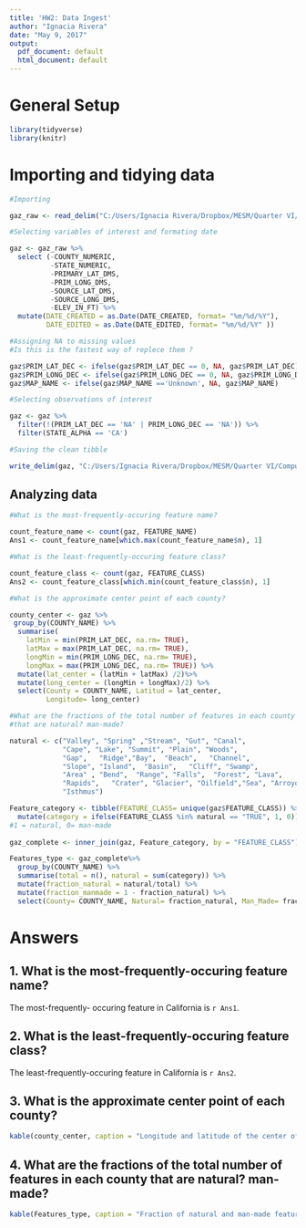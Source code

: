 ```yaml
---
title: 'HW2: Data Ingest'
author: "Ignacia Rivera"
date: "May 9, 2017"
output:
  pdf_document: default
  html_document: default
---
```


# General Setup

```r

library(tidyverse)
library(knitr)

```

# Importing and tidying data

```r

#Importing

gaz_raw <- read_delim("C:/Users/Ignacia Rivera/Dropbox/MESM/Quarter VI/ComputingForEnvScience/Rivera_ESM262/HW2/CA_Features_20170401.txt", delim= "|")

#Selecting variables of interest and formating date

gaz <- gaz_raw %>% 
  select (-COUNTY_NUMERIC, 
          -STATE_NUMERIC, 
          -PRIMARY_LAT_DMS, 
          -PRIM_LONG_DMS, 
          -SOURCE_LAT_DMS, 
          -SOURCE_LONG_DMS, 
          -ELEV_IN_FT) %>% 
  mutate(DATE_CREATED = as.Date(DATE_CREATED, format= "%m/%d/%Y"), 
         DATE_EDITED = as.Date(DATE_EDITED, format= "%m/%d/%Y" ))

#Assigning NA to missing values
#Is this is the fastest way of replece them ?

gaz$PRIM_LAT_DEC <- ifelse(gaz$PRIM_LAT_DEC == 0, NA, gaz$PRIM_LAT_DEC)
gaz$PRIM_LONG_DEC <- ifelse(gaz$PRIM_LONG_DEC == 0, NA, gaz$PRIM_LONG_DEC)
gaz$MAP_NAME <- ifelse(gaz$MAP_NAME =='Unknown', NA, gaz$MAP_NAME)

#Selecting observations of interest

gaz <- gaz %>%
  filter(!(PRIM_LAT_DEC == 'NA' | PRIM_LONG_DEC == 'NA')) %>% 
  filter(STATE_ALPHA == 'CA')

#Saving the clean tibble

write_delim(gaz, "C:/Users/Ignacia Rivera/Dropbox/MESM/Quarter VI/ComputingForEnvScience/Rivera_ESM262/HW2/gaz.csv", delim= "|")

```

<div style="page-break-after: always;"></div>

## Analyzing data

```r

#What is the most-frequently-occuring feature name?

count_feature_name <- count(gaz, FEATURE_NAME)
Ans1 <- count_feature_name[which.max(count_feature_name$n), 1]

#What is the least-frequently-occuring feature class?

count_feature_class <- count(gaz, FEATURE_CLASS)
Ans2 <- count_feature_class[which.min(count_feature_class$n), 1]

#What is the approximate center point of each county?

county_center <- gaz %>%
 group_by(COUNTY_NAME) %>%
  summarise(
    latMin = min(PRIM_LAT_DEC, na.rm= TRUE),
    latMax = max(PRIM_LAT_DEC, na.rm= TRUE),
    longMin = min(PRIM_LONG_DEC, na.rm= TRUE),
    longMax = max(PRIM_LONG_DEC, na.rm= TRUE)) %>% 
  mutate(lat_center = (latMin + latMax) /2)%>% 
  mutate(long_center = (longMin + longMax)/2) %>% 
  select(County = COUNTY_NAME, Latitud = lat_center, 
         Longitude= long_center)

#What are the fractions of the total number of features in each county 
#that are natural? man-made?

natural <- c("Valley", "Spring" ,"Stream", "Gut", "Canal", 
             "Cape", "Lake", "Summit", "Plain", "Woods",  
             "Gap",   "Ridge","Bay",  "Beach",   "Channel", 
             "Slope", "Island",  "Basin",   "Cliff", "Swamp", 
             "Area" , "Bend",  "Range", "Falls",  "Forest", "Lava", 
             "Rapids",   "Crater", "Glacier", "Oilfield","Sea", "Arroyo",
             "Isthmus")

Feature_category <- tibble(FEATURE_CLASS= unique(gaz$FEATURE_CLASS)) %>% 
  mutate(category = ifelse(FEATURE_CLASS %in% natural == "TRUE", 1, 0)) 
#1 = natural, 0= man-made
  
gaz_complete <- inner_join(gaz, Feature_category, by = "FEATURE_CLASS")

Features_type <- gaz_complete%>% 
  group_by(COUNTY_NAME) %>% 
  summarise(total = n(), natural = sum(category)) %>% 
  mutate(fraction_natural = natural/total) %>% 
  mutate(fraction_manmade = 1 - fraction_natural) %>% 
  select(County= COUNTY_NAME, Natural= fraction_natural, Man_Made= fraction_manmade)

```

# Answers 

## 1. What is the most-frequently-occuring feature name?

 The most-frequently- occuring feature in California is `r Ans1`.
 
## 2. What is the least-frequently-occuring feature class?

 The least-frequently-occuring feature in California is `r Ans2`.
 
## 3. What is the approximate center point of each county?

```r

kable(county_center, caption = "Longitude and latitude of the center of each county in California.")
```

## 4. What are the fractions of the total number of features in each county that are natural? man-made?

```r

kable(Features_type, caption = "Fraction of natural and man-made features in each county in California.")
```
